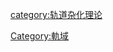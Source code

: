 {{noteTA
|1=zh-hans:轨道; zh-hant:軌域;
|2=zh-hans:杂化; zh-hant:混成;
|G1=Chemistry
}}
{{catmore}}
[[category:轨道杂化理论|category:轨道杂化理论]]
[[Category:軌域|Category:軌域]]